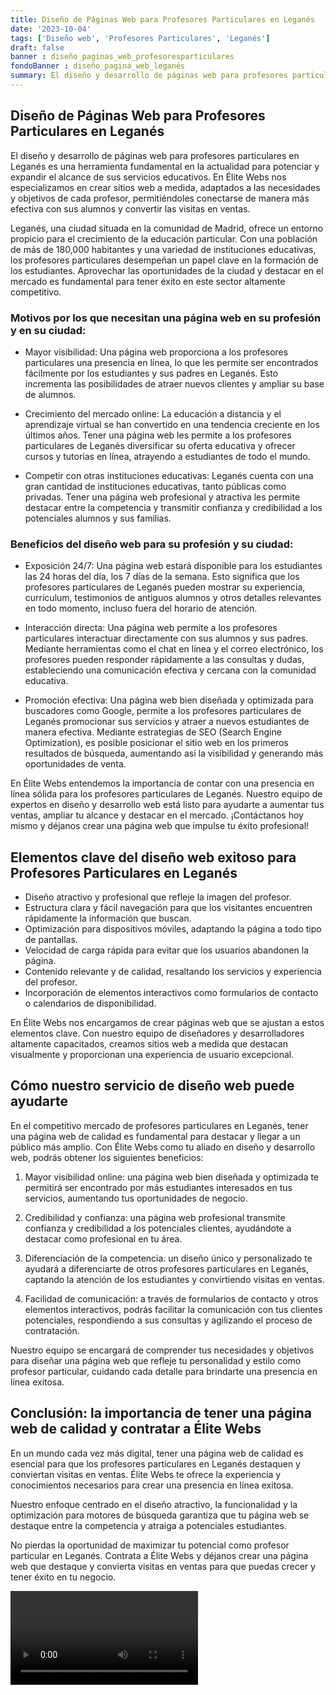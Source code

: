 ```yaml
---
title: Diseño de Páginas Web para Profesores Particulares en Leganés
date: '2023-10-04'
tags: ['Diseño web', 'Profesores Particulares', 'Leganés']
draft: false
banner : diseño_paginas_web_profesoresparticulares
fondoBanner : diseño_pagina_web_leganés
summary: El diseño y desarrollo de páginas web para profesores particulares en Leganés es una herramienta fundamental en la actualidad para potenciar y expandir el alcance de sus servicios educativos. En Élite Webs nos especializamos en crear sitios web a medida, adaptados a las necesidades y objetivos de cada profesor, permitiéndoles conectarse de manera más efectiva con sus alumnos y convertir las visitas en ventas.
---
```


## Diseño de Páginas Web para Profesores Particulares en Leganés

El diseño y desarrollo de páginas web para profesores particulares en Leganés es una herramienta fundamental en la actualidad para potenciar y expandir el alcance de sus servicios educativos. En Élite Webs nos especializamos en crear sitios web a medida, adaptados a las necesidades y objetivos de cada profesor, permitiéndoles conectarse de manera más efectiva con sus alumnos y convertir las visitas en ventas.

Leganés, una ciudad situada en la comunidad de Madrid, ofrece un entorno propicio para el crecimiento de la educación particular. Con una población de más de 180,000 habitantes y una variedad de instituciones educativas, los profesores particulares desempeñan un papel clave en la formación de los estudiantes. Aprovechar las oportunidades de la ciudad y destacar en el mercado es fundamental para tener éxito en este sector altamente competitivo.

### Motivos por los que necesitan una página web en su profesión y en su ciudad:
- Mayor visibilidad: Una página web proporciona a los profesores particulares una presencia en línea, lo que les permite ser encontrados fácilmente por los estudiantes y sus padres en Leganés. Esto incrementa las posibilidades de atraer nuevos clientes y ampliar su base de alumnos.

- Crecimiento del mercado online: La educación a distancia y el aprendizaje virtual se han convertido en una tendencia creciente en los últimos años. Tener una página web les permite a los profesores particulares de Leganés diversificar su oferta educativa y ofrecer cursos y tutorías en línea, atrayendo a estudiantes de todo el mundo.

- Competir con otras instituciones educativas: Leganés cuenta con una gran cantidad de instituciones educativas, tanto públicas como privadas. Tener una página web profesional y atractiva les permite destacar entre la competencia y transmitir confianza y credibilidad a los potenciales alumnos y sus familias.

### Beneficios del diseño web para su profesión y su ciudad:
- Exposición 24/7: Una página web estará disponible para los estudiantes las 24 horas del día, los 7 días de la semana. Esto significa que los profesores particulares de Leganés pueden mostrar su experiencia, currículum, testimonios de antiguos alumnos y otros detalles relevantes en todo momento, incluso fuera del horario de atención.

- Interacción directa: Una página web permite a los profesores particulares interactuar directamente con sus alumnos y sus padres. Mediante herramientas como el chat en línea y el correo electrónico, los profesores pueden responder rápidamente a las consultas y dudas, estableciendo una comunicación efectiva y cercana con la comunidad educativa.

- Promoción efectiva: Una página web bien diseñada y optimizada para buscadores como Google, permite a los profesores particulares de Leganés promocionar sus servicios y atraer a nuevos estudiantes de manera efectiva. Mediante estrategias de SEO (Search Engine Optimization), es posible posicionar el sitio web en los primeros resultados de búsqueda, aumentando así la visibilidad y generando más oportunidades de venta.

En Élite Webs entendemos la importancia de contar con una presencia en línea sólida para los profesores particulares de Leganés. Nuestro equipo de expertos en diseño y desarrollo web está listo para ayudarte a aumentar tus ventas, ampliar tu alcance y destacar en el mercado. ¡Contáctanos hoy mismo y déjanos crear una página web que impulse tu éxito profesional!

<GifSeo />

<Cta />

## Elementos clave del diseño web exitoso para Profesores Particulares en Leganés

- Diseño atractivo y profesional que refleje la imagen del profesor.
- Estructura clara y fácil navegación para que los visitantes encuentren rápidamente la información que buscan.
- Optimización para dispositivos móviles, adaptando la página a todo tipo de pantallas.
- Velocidad de carga rápida para evitar que los usuarios abandonen la página.
- Contenido relevante y de calidad, resaltando los servicios y experiencia del profesor.
- Incorporación de elementos interactivos como formularios de contacto o calendarios de disponibilidad.

En Élite Webs nos encargamos de crear páginas web que se ajustan a estos elementos clave. Con nuestro equipo de diseñadores y desarrolladores altamente capacitados, creamos sitios web a medida que destacan visualmente y proporcionan una experiencia de usuario excepcional.

## Cómo nuestro servicio de diseño web puede ayudarte

En el competitivo mercado de profesores particulares en Leganés, tener una página web de calidad es fundamental para destacar y llegar a un público más amplio. Con Élite Webs como tu aliado en diseño y desarrollo web, podrás obtener los siguientes beneficios:

1. Mayor visibilidad online: una página web bien diseñada y optimizada te permitirá ser encontrado por más estudiantes interesados en tus servicios, aumentando tus oportunidades de negocio.

2. Credibilidad y confianza: una página web profesional transmite confianza y credibilidad a los potenciales clientes, ayudándote a destacar como profesional en tu área.

3. Diferenciación de la competencia: un diseño único y personalizado te ayudará a diferenciarte de otros profesores particulares en Leganés, captando la atención de los estudiantes y convirtiendo visitas en ventas.

4. Facilidad de comunicación: a través de formularios de contacto y otros elementos interactivos, podrás facilitar la comunicación con tus clientes potenciales, respondiendo a sus consultas y agilizando el proceso de contratación.

Nuestro equipo se encargará de comprender tus necesidades y objetivos para diseñar una página web que refleje tu personalidad y estilo como profesor particular, cuidando cada detalle para brindarte una presencia en línea exitosa.

## Conclusión: la importancia de tener una página web de calidad y contratar a Élite Webs

En un mundo cada vez más digital, tener una página web de calidad es esencial para que los profesores particulares en Leganés destaquen y conviertan visitas en ventas. Élite Webs te ofrece la experiencia y conocimientos necesarios para crear una presencia en línea exitosa.

Nuestro enfoque centrado en el diseño atractivo, la funcionalidad y la optimización para motores de búsqueda garantiza que tu página web se destaque entre la competencia y atraiga a potenciales estudiantes.

No pierdas la oportunidad de maximizar tu potencial como profesor particular en Leganés. Contrata a Élite Webs y déjanos crear una página web que destaque y convierta visitas en ventas para que puedas crecer y tener éxito en tu negocio.

<Video />

<CtaBot job='Profesores Particulares' city='Leganés'/>

<Gmaps query='Leganés+españa+maps' />